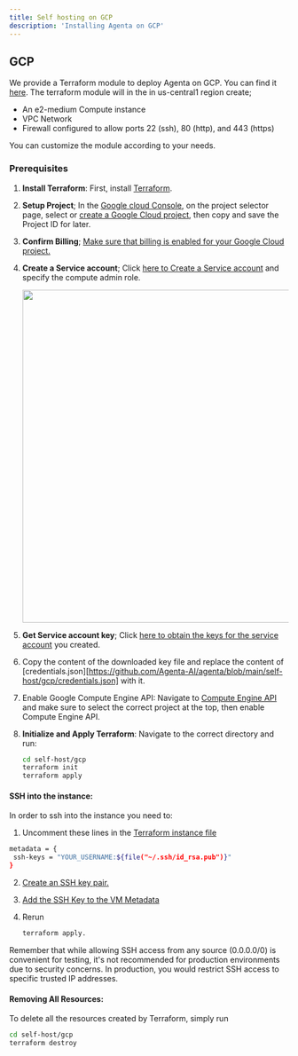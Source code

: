 ```yaml
---
title: Self hosting on GCP
description: 'Installing Agenta on GCP'
---
```


## GCP 
We provide a Terraform module to deploy Agenta on GCP. You can find it [here](https://github.com/Agenta-AI/agenta/tree/main/self-host/gcp).
The terraform module will in the in us-central1 region create;
   - An e2-medium Compute instance
   - VPC Network
   - Firewall configured to allow ports 22 (ssh), 80 (http), and 443 (https)
   
You can customize the module according to your needs.

### Prerequisites

1. **Install Terraform**: First, install [Terraform](https://developer.hashicorp.com/terraform/tutorials/aws-get-started/install-cli).
2. **Setup Project**; In the [Google cloud Console](https://console.cloud.google.com), on the project selector page, select or [create a Google Cloud project](https://cloud.google.com/resource-manager/docs/creating-managing-projects), then copy and save the Project ID for later.
3. **Confirm Billing**; [Make sure that billing is enabled for your Google Cloud project.](https://cloud.google.com/billing/docs/how-to/verify-billing-enabled#console)
4. **Create a Service account**; Click [here to Create a Service account](https://cloud.google.com/iam/docs/service-accounts-create) and specify the compute admin role.

   <img height="600" src="/images/agenta_service_account.png" />

5. **Get Service account key**; Click [here to obtain the keys for the service account](https://console.cloud.google.com/iam-admin/serviceaccounts?walkthrough_id=iam--create-service-account-keys&start_index=1#step_index=1) you created.
6. Copy the content of the downloaded key file and replace the content of [credentials.json][https://github.com/Agenta-AI/agenta/blob/main/self-host/gcp/credentials.json] with it.
7. Enable Google Compute Engine API: Navigate to [Compute Engine API](https://console.cloud.google.com/apis/library/compute.googleapis.com) and make sure to select the correct project at the top, then enable Compute Engine API.
8. **Initialize and Apply Terraform**: Navigate to the correct directory and run:
   ```bash
   cd self-host/gcp
   terraform init
   terraform apply

#### SSH into the instance:
In order to ssh into the instance you need to:

1. Uncomment these lines in the [Terraform instance file](https://github.com/Agenta-AI/agenta/blob/main/self-host/gcp/agenta_instance.tf)
```bash
metadata = {
 ssh-keys = "YOUR_USERNAME:${file("~/.ssh/id_rsa.pub")}"
}
```

2. [Create an SSH key pair.](https://cloud.google.com/compute/docs/connect/create-ssh-keys)

3. [Add the SSH Key to the VM Metadata](https://cloud.google.com/compute/docs/connect/add-ssh-keys)

4. Rerun 
   ```bash
   terraform apply.
   ```

Remember that while allowing SSH access from any source (0.0.0.0/0) is convenient for testing, it's not recommended for production environments due to security concerns. In production, you would restrict SSH access to specific trusted IP addresses.

#### Removing All Resources:
To delete all the resources created by Terraform, simply run

```bash
cd self-host/gcp
terraform destroy
```